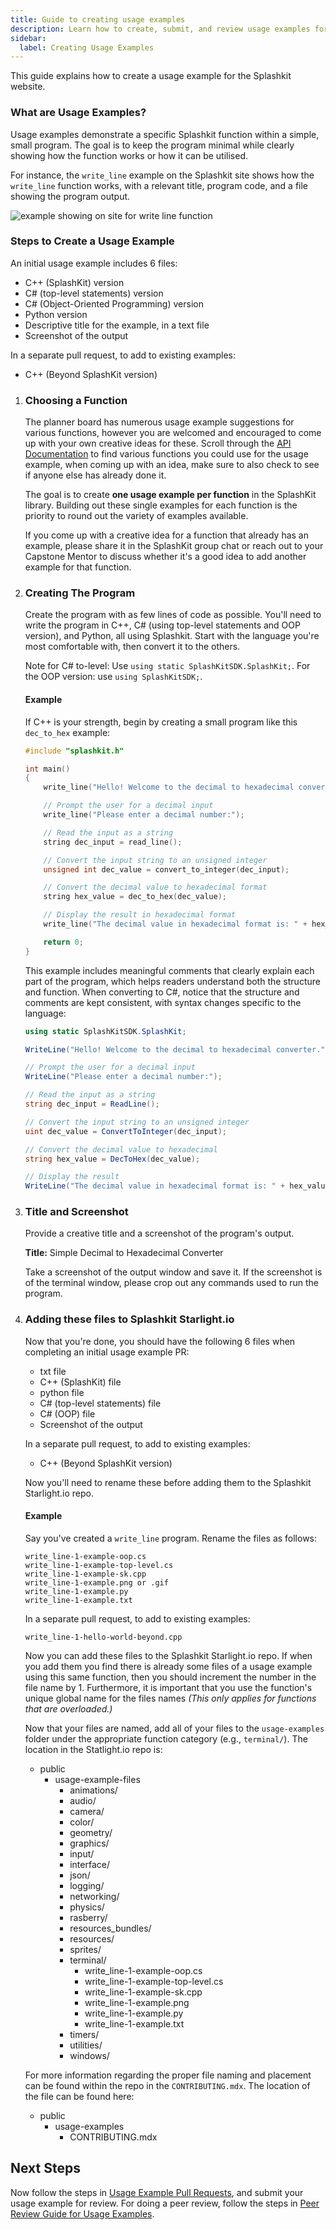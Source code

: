 ```yaml
---
title: Guide to creating usage examples
description: Learn how to create, submit, and review usage examples for the Splashkit website.
sidebar:
  label: Creating Usage Examples
---
```



This guide explains how to create a usage example for the Splashkit website.

### What are Usage Examples?

Usage examples demonstrate a specific Splashkit function within a simple, small program. The goal is
to keep the program minimal while clearly showing how the function works or how it can be utilised.

For instance, the `write_line` example on the Splashkit site shows how the `write_line` function
works, with a relevant title, program code, and a file showing the program output.

![example showing on site for write line function](./images/usageexample.png)

### Steps to Create a Usage Example

An initial usage example includes 6 files:

- C++ (SplashKit) version
- C# (top-level statements) version
- C# (Object-Oriented Programming) version
- Python version
- Descriptive title for the example, in a text file
- Screenshot of the output

In a separate pull request, to add to existing examples:

- C++ (Beyond SplashKit version)

<Steps>

1. ### Choosing a Function

   The planner board has numerous usage example suggestions for various functions, however you are
   welcomed and encouraged to come up with your own creative ideas for these. Scroll through the
   [API Documentation](https://splashkit.io/api/) to find various functions you could use for the
   usage example, when coming up with an idea, make sure to also check to see if anyone else has
   already done it.

   The goal is to create **one usage example per function** in the SplashKit library. Building out
   these single examples for each function is the priority to round out the variety of examples
   available.

   If you come up with a creative idea for a function that already has an example, please share it
   in the SplashKit group chat or reach out to your Capstone Mentor to discuss whether it's a good
   idea to add another example for that function.

2. ### Creating The Program

   Create the program with as few lines of code as possible. You'll need to write the program in
   C++, C# (using top-level statements and OOP version), and Python, all using Splashkit. Start with
   the language you're most comfortable with, then convert it to the others.

   Note for C# to-level: Use `using static SplashKitSDK.SplashKit;`. For the OOP version: use
   `using SplashKitSDK;`.

   #### Example

   If C++ is your strength, begin by creating a small program like this `dec_to_hex` example:

   ```cpp
   #include "splashkit.h"

   int main()
   {
       write_line("Hello! Welcome to the decimal to hexadecimal converter.");

       // Prompt the user for a decimal input
       write_line("Please enter a decimal number:");

       // Read the input as a string
       string dec_input = read_line();

       // Convert the input string to an unsigned integer
       unsigned int dec_value = convert_to_integer(dec_input);

       // Convert the decimal value to hexadecimal format
       string hex_value = dec_to_hex(dec_value);

       // Display the result in hexadecimal format
       write_line("The decimal value in hexadecimal format is: " + hex_value);

       return 0;
   }
   ```

   This example includes meaningful comments that clearly explain each part of the program, which
   helps readers understand both the structure and function. When converting to C#, notice that the
   structure and comments are kept consistent, with syntax changes specific to the language:

   ```csharp
   using static SplashKitSDK.SplashKit;

   WriteLine("Hello! Welcome to the decimal to hexadecimal converter.");

   // Prompt the user for a decimal input
   WriteLine("Please enter a decimal number:");

   // Read the input as a string
   string dec_input = ReadLine();

   // Convert the input string to an unsigned integer
   uint dec_value = ConvertToInteger(dec_input);

   // Convert the decimal value to hexadecimal
   string hex_value = DecToHex(dec_value);

   // Display the result
   WriteLine("The decimal value in hexadecimal format is: " + hex_value);
   ```

3. ### Title and Screenshot

   Provide a creative title and a screenshot of the program's output.

   **Title:** Simple Decimal to Hexadecimal Converter

   Take a screenshot of the output window and save it. If the screenshot is of the terminal window,
   please crop out any commands used to run the program.

4. ### Adding these files to Splashkit Starlight.io

   Now that you're done, you should have the following 6 files when completing an initial usage
   example PR:

   - txt file
   - C++ (SplashKit) file
   - python file
   - C# (top-level statements) file
   - C# (OOP) file
   - Screenshot of the output

   In a separate pull request, to add to existing examples:

   - C++ (Beyond SplashKit version)

   Now you'll need to rename these before adding them to the Splashkit Starlight.io repo.

   #### Example

   Say you've created a `write_line` program. Rename the files as follows:

   ```plaintext
   write_line-1-example-oop.cs
   write_line-1-example-top-level.cs
   write_line-1-example-sk.cpp
   write_line-1-example.png or .gif
   write_line-1-example.py
   write_line-1-example.txt
   ```

   In a separate pull request, to add to existing examples:

   ```plaintext
   write_line-1-hello-world-beyond.cpp
   ```

   Now you can add these files to the Splashkit Starlight.io repo. If when you add them you find
   there is already some files of a usage example using this same function, then you should
   increment the number in the file name by 1. Furthermore, it is important that you use the
   function's unique global name for the files names _(This only applies for functions that are
   overloaded.)_

   Now that your files are named, add all of your files to the `usage-examples` folder under the
   appropriate function category (e.g., `terminal/`). The location in the Statlight.io repo is:

   <FileTree>

   - public
     - usage-example-files
       - animations/
       - audio/
       - camera/
       - color/
       - geometry/
       - graphics/
       - input/
       - interface/
       - json/
       - logging/
       - networking/
       - physics/
       - rasberry/
       - resources_bundles/
       - resources/
       - sprites/
       - terminal/
         - write_line-1-example-oop.cs
         - write_line-1-example-top-level.cs
         - write_line-1-example-sk.cpp
         - write_line-1-example.png
         - write_line-1-example.py
         - write_line-1-example.txt
       - timers/
       - utilities/
       - windows/

   </FileTree>

   For more information regarding the proper file naming and placement can be found within the repo
   in the `CONTRIBUTING.mdx`. The location of the file can be found here:

   <FileTree>

   - public
     - usage-examples
       - CONTRIBUTING.mdx

   </FileTree>

</Steps>

## Next Steps

Now follow the steps in
[Usage Example Pull Requests](/products/splashkit/projects/splashkit-website/usage-examples/03-usage-pull-request),
and submit your usage example for review. For doing a peer review, follow the steps in
[Peer Review Guide for Usage Examples](/products/splashkit/projects/splashkit-website/usage-examples/04-usage-peer-review).
